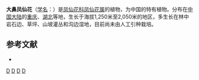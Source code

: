 {{Speciesbox 
| taxon = Impatiens nasuta
| authority = Hook. f.
}}
'''大鼻凤仙花'''（[[学名|学名]]：{{lang|la|''Impatiens nasuta''}}）是[[凤仙花科|凤仙花科]][[凤仙花属|凤仙花属]]的植物，为中国的特有植物。分布在[[中国大陆|中国大陆]]的[[重庆|重庆]]、[[湖北|湖北]]等地，生长于海拔1,250米至2,050米的地区，多生长在林中岩石边、草坪、山坡灌丛和沟边湿地，目前尚未由人工引种栽培。

== 参考文献 ==
<div class="references-small">
* {{cite web| url =http://www.bioinfo.cn/db05/KmzwSpecies.php?action=view&id=1308| title =大鼻凤仙花| work =《中国高等植物数据库全库》| publisher =中国科学院微生物研究所| author =昆明植物研究所| accessdate =2009-02-22| deadurl =yes| archiveurl =https://web.archive.org/web/20160305035718/http://www.bioinfo.cn/db05/KmzwSpecies.php?action=view&id=1308| archivedate =2016-03-05}}
</div>
{{Taxonbar|from=Q10938722}}

[[Category:凤仙花属|D]]
[[Category:中國特有植物|D]]
[[Category:重庆植物|D]]
[[Category:湖北植物|D]]